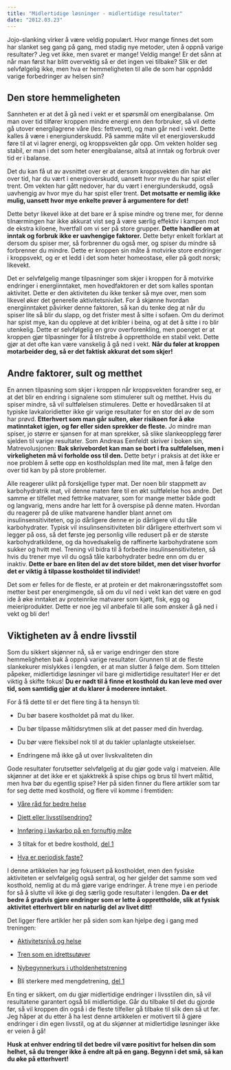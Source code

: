 ```yaml
---
title: "Midlertidige løsninger - midlertidige resultater"
date: "2012.03.23"
---
```


Jojo-slanking virker å være veldig populært. Hvor mange finnes det som har slanket seg gang på gang, med stadig nye metoder, uten å oppnå varige resultater? Jeg vet ikke, men svaret er mange! Veldig mange! Er det sånn at når man først har blitt overvektig så er det ingen vei tilbake? Slik er det selvfølgelig ikke, men hva er hemmeligheten til alle de som har oppnådd varige forbedringer av helsen sin?

## Den store hemmeligheten

Sannheten er at det å gå ned i vekt er et spørsmål om energibalanse. Om man over tid tilfører kroppen mindre energi enn den forbruker, så vil dette gå utover energilagrene våre (les: fettvevet), og man går ned i vekt. Dette kalles å være i energiunderskudd. På samme måte vil et energioverskudd føre til at vi lagrer energi, og kroppsvekten går opp. Om vekten holder seg stabil, er man i det som heter energibalanse, altså at inntak og forbruk over tid er i balanse.

Det du kan få ut av avsnittet over er at dersom kroppsvekten din har økt over tid, har du vært i energioverskudd, uansett hvor mye du har spist eller trent. Om vekten har gått nedover, har du vært i energiunderskudd, også uavhengig av hvor mye du har spist eller trent. **Det motsatte er nemlig ikke mulig, uansett hvor mye enkelte prøver å argumentere for det!**

Dette betyr likevel ikke at det bare er å spise mindre og trene mer, for denne tilnærmingen har ikke akkurat vist seg å være særlig effektiv i kampen mot de ekstra kiloene, hvertfall om vi ser på store grupper. **Dette handler om at inntak og forbruk ikke er uavhengige faktorer.** Dette betyr enkelt forklart at dersom du spiser mer, så forbrenner du også mer, og spiser du mindre så forbrenner du mindre. Dette er kroppen sin måte å motvirke store endringer i kroppsvekt, og er et ledd i det som heter homeostase, eller på godt norsk; likevekt.

Det er selvfølgelig mange tilpasninger som skjer i kroppen for å motvirke endringer i energiinntaket, men hovedfaktoren er det som kalles spontan aktivitet. Dette er den aktiviteten du ikke tenker så mye over, men som likevel øker det generelle aktivitetsnivået. For å skjønne hvordan energiinntaket påvirker denne faktoren, så kan du tenke deg at når du spiser lite så blir du slapp, og det frister mest å sitte i sofaen. Om du derimot har spist mye, kan du oppleve at det kribler i beina, og at det å sitte i ro blir utenkelig. Dette er selvfølgelig en grov overforenkling, men poenget er at kroppen gjør tilpasninger for å tilstrebe å opprettholde en stabil vekt. Dette gjør at det ofte kan være vanskelig å gå ned i vekt. **Når du føler at kroppen motarbeider deg, så er det faktisk akkurat det som skjer!**

## Andre faktorer, sult og metthet

En annen tilpasning som skjer i kroppen når kroppsvekten forandrer seg, er at det blir en endring i signalene som stimulerer sult og metthet. Hvis du spiser mindre, så vil sultfølelsen stimuleres. Dette er hovedårsaken til at typiske lavkaloridietter ikke gir varige resultater for en stor del av de som har prøvd. **Etterhvert som man går sulten, øker risikoen for å øke matinntaket igjen, og før eller siden sprekker de fleste.** Jo mindre man spiser, jo større er sjansen for at man sprekker, så slike slankeopplegg fører sjelden til varige resultater. Som Andreas Eenfeldt skriver i boken sin, Matrevolusjonen: **Bak skrivebordet kan man se bort i fra sultfølelsen, men i virkeligheten må vi forholde oss til den.** Dette betyr i praksis at det ikke er noe problem å sette opp en kostholdsplan med lite mat, men å følge den over tid kan by på store problemer.

Alle reagerer ulikt på forskjellige typer mat. Der noen blir stappmett av karbohydratrik mat, vil denne maten føre til en økt sultfølelse hos andre. Det samme er tilfellet med fettrike matvarer, som for mange metter både godt og langvarig, mens andre har lett for å overspise på denne maten. Hvordan du reagerer på de ulike matvarene handler blant annet om insulinsensitiviteten, og jo dårligere denne er jo dårligere vil du tåle karbohydrater. Typisk vil insulinsensitiviteten blir dårligere etterhvert som vi legger på oss, så det første jeg personlig ville redusert på er de største karbohydratkildene, og da hovedsakelig de raffinerte karbohydratene som sukker og hvitt mel. Trening vil bidra til å forbedre insulinsensitiviteten, så hvis du trener mye vil du også tåle karbohydrater bedre enn om du er inaktiv. **Dette er bare en liten del av det store bildet, men det viser hvorfor det er viktig å tilpasse kostholdet til individet!**

Det som er felles for de fleste, er at protein er det makronæringsstoffet som metter best per energimengde, så om du vil ned i vekt kan det være en god ide å øke inntaket av proteinrike matvarer som kjøtt, fisk, egg og meieriprodukter. Dette er noe jeg vil anbefale til alle som ønsker å gå ned i vekt og bli der!

## Viktigheten av å endre livsstil

Som du sikkert skjønner nå, så er varige endringer den store hemmeligheten bak å oppnå varige resultater. Grunnen til at de fleste slankekurer mislykkes i lengden, er at man slutter å følge dem. Som tittelen påpeker, midlertidige løsninger vil bare gi midlertidige resultater! Her er det viktig å skifte fokus! **Du er nødt til å finne et kosthold du kan leve med over tid, som samtidig gjør at du klarer å moderere inntaket.**

For å få dette til er det flere ting å ta hensyn til:

-   Du bør basere kostholdet på mat du liker.

-   Du bør tilpasse måltidsrytmen slik at det passer med din hverdag.

-   Du bør være fleksibel nok til at du takler uplanlagte utskeielser.

-   Endringene må ikke gå ut over livskvaliteten din

Gode resultater forutsetter selvfølgelig at du gjør gode valg i matveien. Alle skjønner at det ikke er et sjakktrekk å spise chips og brus til hvert måltid, men hva bør du egentlig spise? Her på siden finner du flere artikler som tar for seg dette med kosthold, og flere vil komme i fremtiden:

-   [Våre råd for bedre helse](helserad.qmd)

-   [Diett eller livsstilsendring?](diett-livsstilsendring.qmd)

-   [Innføring i lavkarbo på en fornuftig måte](lavkarbo-livsstil.qmd)

-   3 tiltak for et bedre kosthold, [del 1](kosthold-tiltak-1.qmd)

-   [Hva er periodisk faste?](periodisk-faste-jul)

I denne artikkelen har jeg fokusert på kostholdet, men den fysiske aktiviteten er selvfølgelig også sentral, og her gjelder det samme som ved kosthold, nemlig at du må gjøre varige endringer. Å trene mye i en periode for så å slutte vil ikke gi deg særlig gode resultater i lengden. **Da er det bedre å gradvis gjøre endringer som er lette å opprettholde, slik at fysisk aktivitet etterhvert blir en naturlig del av livet ditt!**

Det ligger flere artikler her på siden som kan hjelpe deg i gang med treningen:

-   [Aktivitetsnivå og helse](aktivitet-helse.qmd)

-   [Tren som en idrettsutøver](tren-som-en-idrettsutover.qmd)

-   [Nybegynnerkurs i utholdenhetstrening](utholdenhet.qmd)

-   Bli sterkere med mengdetrening, [del 1](mengdetrening-1.qmd)

En ting er sikkert, om du gjør midlertidige endringer i livsstilen din, så vil resultatene garantert også bli midlertidige. Går du tilbake til det du gjorde før, så vil kroppen din også i de fleste tilfeller gå tilbake til slik den så ut før. Jeg håper at du etter å ha lest denne artikkelen er motivert til å gjøre endringer i din egen livsstil, og at du skjønner at midlertidige løsninger ikke er veien å gå!

**Husk at enhver endring til det bedre vil være positivt for helsen din som helhet, så du trenger ikke å endre alt på en gang. Begynn i det små, så kan du øke på etterhvert!**
